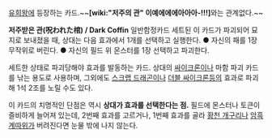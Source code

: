 [[유희왕]]에 등장하는 카드.~~'''[wiki:"저주의 관" 이예에에에아아아-!!!]'''와는 관계없다.~~

'''저주받은 관(呪われた棺) / Dark Coffin'''
일반함정카드
세트된 이 카드가 파괴되어 묘지로 보내졌을 때,  상대는 다음 효과에서 1개를 선택하고 실행한다.
● 자신의 패를 1장 무작위로 버린다.
● 자신의 필드 위 몬스터를 1장 선택하고 파괴한다.

세트한 상태로 파괴당해야 효과를 발동하는 카드. 상대의 [[싸이크론]]이나 마함 파괴 카드를 낚는 용도로 사용하며, 그외에도 [[스크랩 드래곤]]이나 [[더블 싸이크론]]등의 효과로 파괴해 1석 2조를 노릴 수도 있다.

이 카드의 치명적인 단점은 역시 '''상대가 효과를 선택한다는 점.''' 필드에 몬스터나 토큰이 즐비하게 늘어져 있는데, 2번째 효과를 고르거나, 1번째 효과를 골라 [[황천 개구리]]나 [[암흑계]]따위가 버려진다면 눈물 밖에 나지 않는다.
